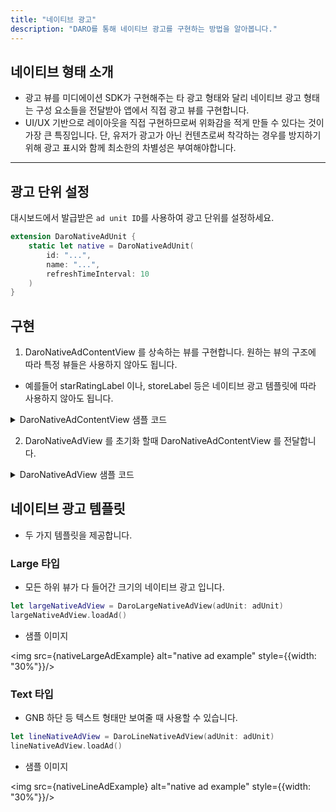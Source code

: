 ```yaml
---
title: "네이티브 광고"
description: "DARO를 통해 네이티브 광고를 구현하는 방법을 알아봅니다."
---
```


## 네이티브 형태 소개

- 광고 뷰를 미디에이션 SDK가 구현해주는 타 광고 형태와 달리 네이티브 광고 형태는 구성 요소들을 전달받아 앱에서 직접 광고 뷰를 구현합니다.
- UI/UX 기반으로 레이아웃을 직접 구현하므로써 위화감을 적게 만들 수 있다는 것이 가장 큰 특징입니다. 단, 유저가 광고가 아닌 컨텐츠로써 착각하는 경우를 방지하기 위해 광고 표시와 함께 최소한의 차별성은 부여해야합니다.

---

## 광고 단위 설정

대시보드에서 발급받은 `ad unit ID`를 사용하여 광고 단위를 설정하세요.

```swift
extension DaroNativeAdUnit {
    static let native = DaroNativeAdUnit(
        id: "...",
        name: "...",
        refreshTimeInterval: 10
    )
}
```

## 구현

1. DaroNativeAdContentView 를 상속하는 뷰를 구현합니다. 원하는 뷰의 구조에 따라 특정 뷰들은 사용하지 않아도 됩니다.
- 예를들어 starRatingLabel 이나, storeLabel 등은 네이티브 광고 템플릿에 따라 사용하지 않아도 됩니다.

<details>
<summary>DaroNativeAdContentView 샘플 코드</summary>

```swift

final class DaroExampleNativeAdContentView: DaroNativeAdContentView {

    var containerView = UIView()

    /// IconView
    var iconImageView: UIImageView = {
        let view = UIImageView()
        view.contentMode = .scaleAspectFill
        view.layer.cornerRadius = 4
        view.clipsToBounds = true
        view.isHidden = true
        return view
    }()

    /// Headline
    var headlineLabel: UILabel = {
        let label = UILabel()
        label.isUserInteractionEnabled = false
        label.clipsToBounds = true
        label.font = .systemFont(ofSize: 15, weight: .bold)
        label.textColor = UIColor.white
        label.numberOfLines = 2
        return label
    }()

    /// Advertiser View
    var advertiserLabel: UILabel = {
        let label = UILabel()
        label.isUserInteractionEnabled = false
        label.clipsToBounds = true
        label.font = .systemFont(ofSize: 12, weight: .regular)
        label.numberOfLines = 2
        label.textColor = UIColor.white
        return label
    }()

    /// Star Rating
    var starRatingLabel: UILabel = {
        let label = UILabel()
        label.isUserInteractionEnabled = false
        label.clipsToBounds = true
        label.font = .systemFont(ofSize: 12, weight: .regular)
        label.numberOfLines = 2
        label.textColor = UIColor.white
        return label
    }()

    /// Media View
    var mediaView = DaroMediaView()

    /// Call to Action
    var callToActionButton: UIButton = {
        let button = UIButton()
        button.translatesAutoresizingMaskIntoConstraints = false
        button.isUserInteractionEnabled = false
        button.clipsToBounds = true
        button.titleLabel?.font = .systemFont(ofSize: 20, weight: .bold)
        button.setTitleColor(.label, for: .normal)
        button.backgroundColor = UIColor.systemGray3
        button.layer.cornerRadius = 4
        return button
    }()

    /// Body
    var bodyLabel: UILabel = {
        let label = UILabel()
        label.isUserInteractionEnabled = false
        label.clipsToBounds = true
        label.font = .systemFont(ofSize: 15, weight: .regular)
        label.numberOfLines = 2
        label.textColor = UIColor.white
        return label
    }()

    /// Store View
    var storeLabel: UILabel = {
        let label = UILabel()
        label.isUserInteractionEnabled = false
        label.clipsToBounds = true
        label.font = .systemFont(ofSize: 12, weight: .regular)
        label.numberOfLines = 2
        label.textColor = UIColor.white
        return label
    }()

    /// Price View
    var priceLabel: UILabel = {
        let label = UILabel()
        label.isUserInteractionEnabled = false
        label.clipsToBounds = true
        label.font = .systemFont(ofSize: 12, weight: .regular)
        label.numberOfLines = 2
        label.textColor = UIColor.white
        return label
    }()

    required init() {
        super.init()
        layout()

        bindViews(
            headlineLabel: headlineLabel,
            callToActionButton: callToActionButton,
            iconImageView: iconImageView,
            bodyLabel: bodyLabel,
            storeLabel: storeLabel,
            priceLabel: priceLabel,
            starRating: starRatingLabel,
            advertiserLabel: advertiserLabel,
            mediaView: mediaView
        )

        activateLayout()
    }

    required init?(coder: NSCoder) {
        fatalError("init(coder:) has not been implemented")
    }

    private func layout() {
        translatesAutoresizingMaskIntoConstraints = false
        let blurEffect = UIBlurEffect(style: .systemMaterialDark)
        let blurView = UIVisualEffectView(effect: blurEffect)
        blurView.translatesAutoresizingMaskIntoConstraints = false
        blurView.isUserInteractionEnabled = false
        containerView.addSubview(blurView)
        blurView.anchorToSuperview()
        containerView.clipsToBounds = true
        containerView.isUserInteractionEnabled = false

        addSubview(containerView)
        containerView.translatesAutoresizingMaskIntoConstraints = false
        containerView.anchorToSuperview()

        [
            mediaView,
            iconImageView,
            headlineLabel,
            advertiserLabel,
            starRatingLabel,
            bodyLabel,
            storeLabel,
            priceLabel,
            callToActionButton,
        ]
        .forEach {
            $0.removeFromSuperview()
            containerView.addSubview($0)
            $0.translatesAutoresizingMaskIntoConstraints = false
        }

        activateLayout()
    }

    func activateLayout() {
        NSLayoutConstraint.activate([
            iconImageView.topAnchor.constraint(equalTo: containerView.topAnchor, constant: 10),
            iconImageView.leftAnchor.constraint(equalTo: containerView.leftAnchor, constant: 10),
            iconImageView.heightAnchor.constraint(equalToConstant: 70),
            iconImageView.widthAnchor.constraint(equalToConstant: 70),

            headlineLabel.topAnchor.constraint(equalTo: iconImageView.topAnchor),
            headlineLabel.leftAnchor.constraint(equalTo: iconImageView.rightAnchor, constant: 10),
            headlineLabel.rightAnchor.constraint(equalTo: containerView.rightAnchor, constant: -10),

            starRatingLabel.topAnchor.constraint(equalTo: headlineLabel.bottomAnchor, constant: 8),
            starRatingLabel.leftAnchor.constraint(equalTo: iconImageView.rightAnchor, constant: 10),

            advertiserLabel.bottomAnchor.constraint(equalTo: iconImageView.bottomAnchor),
            advertiserLabel.leftAnchor.constraint(equalTo: iconImageView.rightAnchor, constant: 10),

            bodyLabel.topAnchor.constraint(equalTo: iconImageView.bottomAnchor, constant: 10),
            bodyLabel.leftAnchor.constraint(equalTo: containerView.leftAnchor, constant: 10),
            bodyLabel.rightAnchor.constraint(equalTo: containerView.rightAnchor, constant: -10),

            priceLabel.centerYAnchor.constraint(equalTo: storeLabel.centerYAnchor),
            priceLabel.rightAnchor.constraint(equalTo: storeLabel.leftAnchor, constant: -10),

            callToActionButton.bottomAnchor.constraint(equalTo: containerView.bottomAnchor, constant: -10),
            callToActionButton.leftAnchor.constraint(equalTo: containerView.leftAnchor, constant: 20),
            callToActionButton.rightAnchor.constraint(equalTo: containerView.rightAnchor, constant: -20),

            storeLabel.bottomAnchor.constraint(equalTo: callToActionButton.topAnchor, constant: -10),
            storeLabel.rightAnchor.constraint(equalTo: callToActionButton.rightAnchor),

            mediaView.heightAnchor.constraint(equalTo: containerView.heightAnchor),
            mediaView.widthAnchor.constraint(equalTo: containerView.widthAnchor),
            mediaView.centerYAnchor.constraint(equalTo: containerView.centerYAnchor),
            mediaView.centerXAnchor.constraint(equalTo: containerView.centerXAnchor),
        ])
    }
}

```

</details>



2. DaroNativeAdView 를 초기화 할때 DaroNativeAdContentView 를 전달합니다.

<details>
<summary>DaroNativeAdView 샘플 코드</summary>

```swift
public final class DaroExampleNativeAdView: UIView {

    var nativeAdView: DaroNativeAdView

    public init(adUnit: DaroNativeAdUnit) {
        nativeAdView = DaroNativeAdView(
            adUnit: adUnit,
            nativeAdContentViewType: DaroLargeNativeAdContentView.self
        )
        super.init(frame: .zero)
        layout()
        nativeAdView.delegate = self
    }

    @available(*, unavailable)
    required init?(coder: NSCoder) {
        fatalError()
    }

    public func loadAd() {
        nativeAdView.loadAd()
    }

    private func layout() {
        translatesAutoresizingMaskIntoConstraints = false
        nativeAdView.removeFromSuperview()
        addSubview(nativeAdView)
        nativeAdView.translatesAutoresizingMaskIntoConstraints = false
        NSLayoutConstraint.activate([
            nativeAdView.leftAnchor.constraint(equalTo: leftAnchor),
            nativeAdView.rightAnchor.constraint(equalTo: rightAnchor),
            nativeAdView.topAnchor.constraint(equalTo: topAnchor),
            nativeAdView.bottomAnchor.constraint(equalTo: bottomAnchor),
        ])
    }
}


extension DaroExampleNativeAdView: DaroNativeAdDelegate {
    public func nativeAdDidRecordClick(_ nativeAd: DaroNativeAd) { }
    public func nativeAdDidRecordImpression(_ nativeAd: DaroNativeAd) { }
    public func nativeAdDidRecordSwipeGestureClick(_ nativeAd: DaroNativeAd) { }
    public func nativeAdDidDismissScreen(_ nativeAd: DaroNativeAd) { }
    public func nativeAdWillDismissScreen(_ nativeAd: DaroNativeAd) { }
    public func nativeAdWillPresentScreen(_ nativeAd: DaroNativeAd) { }
    public func nativeAdWillPresentScreen(_ nativeAd: DaroNativeAd) { }
}
```

</details>


## 네이티브 광고 템플릿

- 두 가지 템플릿을 제공합니다.

### Large 타입

- 모든 하위 뷰가 다 들어간 크기의 네이티브 광고 입니다.

```swift
let largeNativeAdView = DaroLargeNativeAdView(adUnit: adUnit)
largeNativeAdView.loadAd()
```

- 샘플 이미지

<img src={nativeLargeAdExample} alt="native ad example" style={{width: "30%"}}/>

### Text 타입

- GNB 하단 등 텍스트 형태만 보여줄 때 사용할 수 있습니다.

```swift
let lineNativeAdView = DaroLineNativeAdView(adUnit: adUnit)
lineNativeAdView.loadAd()
```

- 샘플 이미지

<img src={nativeLineAdExample} alt="native ad example" style={{width: "30%"}}/>